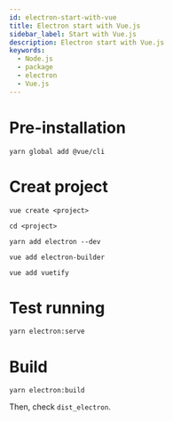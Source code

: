 ```yaml
---
id: electron-start-with-vue
title: Electron start with Vue.js
sidebar_label: Start with Vue.js
description: Electron start with Vue.js
keywords:
  - Node.js
  - package
  - electron
  - Vue.js
---
```


# Pre-installation

```shell
yarn global add @vue/cli
```

# Creat project

```shell
vue create <project>
```

```shell
cd <project>
```

```shell
yarn add electron --dev
```

```shell
vue add electron-builder
```

```shell
vue add vuetify
```

# Test running

```shell
yarn electron:serve
```

# Build

```shell
yarn electron:build
```

Then, check `dist_electron`.
